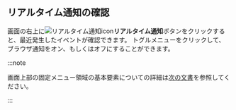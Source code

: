 ## リアルタイム通知の確認

画面の右上に![リアルタイム通知icon](/img/ico-noti.svg)**リアルタイム通知**ボタンをクリックすると、最近発生したイベントが確認できます。 トグルメニューをクリックして、ブラウザ通知をオン、もしくはオフにすることができます。

:::note

画面上部の固定メニュー領域の基本要素についての詳細は[次の文書](../main-ui-intro-v2)を参照してください。

:::
